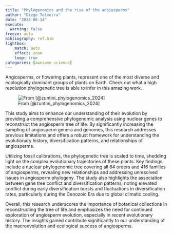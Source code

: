 ---
title: "Phylogenomics and the rise of the angiosperms"
author: "Diego Teixeira"
date: "2024-06-14"
execute:
  warning: false
freeze: auto
bibliography: ref.bib
lightbox:
    match: auto
    effect: zoom
    loop: true
categories: [awesome science]
---

Angiosperms, or flowering plants, represent one of the most diverse and ecologically dominant groups of plants on Earth. Check out what a high resolution phylogenetic tree is able to infer in this amazing work. 

![From [@zuntini_phylogenomics_2024]](abstract.png)


This study aims to enhance our understanding of their evolution by providing a comprehensive phylogenomic analysis using nuclear genes to reconstruct the angiosperm tree of life. By significantly increasing the sampling of angiosperm genera and genomes, this research addresses previous limitations and offers a robust framework for understanding the evolutionary history, diversification patterns, and relationships of angiosperms.

Utilizing fossil calibrations, the phylogenetic tree is scaled to time, shedding light on the complex evolutionary trajectories of these plants. Key findings include a nuclear phylogenomic tree covering all 64 orders and 416 families of angiosperms, revealing new relationships and addressing unresolved issues in angiosperm phylogeny. The study also highlights the association between gene tree conflict and diversification patterns, noting elevated conflict during early diversification bursts and fluctuations in diversification rates, particularly during the Cenozoic Era due to global climatic cooling.

Overall, this research underscores the importance of botanical collections in reconstructing the tree of life and emphasizes the need for continued exploration of angiosperm evolution, especially in recent evolutionary history. The insights gained contribute significantly to our understanding of the macroevolution and ecological success of angiosperms.